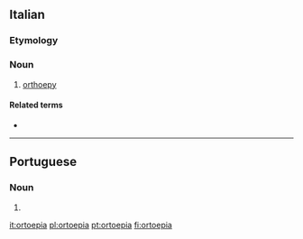 {{also|ortoépia}}
==Italian==

===Etymology===
{{prefix|orto||lang=it}}

===Noun===
{{it-noun|f}}

# [[orthoepy]]

====Related terms====
* {{l|it|ortoepico}}

----

==Portuguese==

===Noun===
{{pt-noun|f}}

# {{alternative form of|ortoépia|lang=pt}}

[[it:ortoepia]]
[[pl:ortoepia]]
[[pt:ortoepia]]
[[fi:ortoepia]]